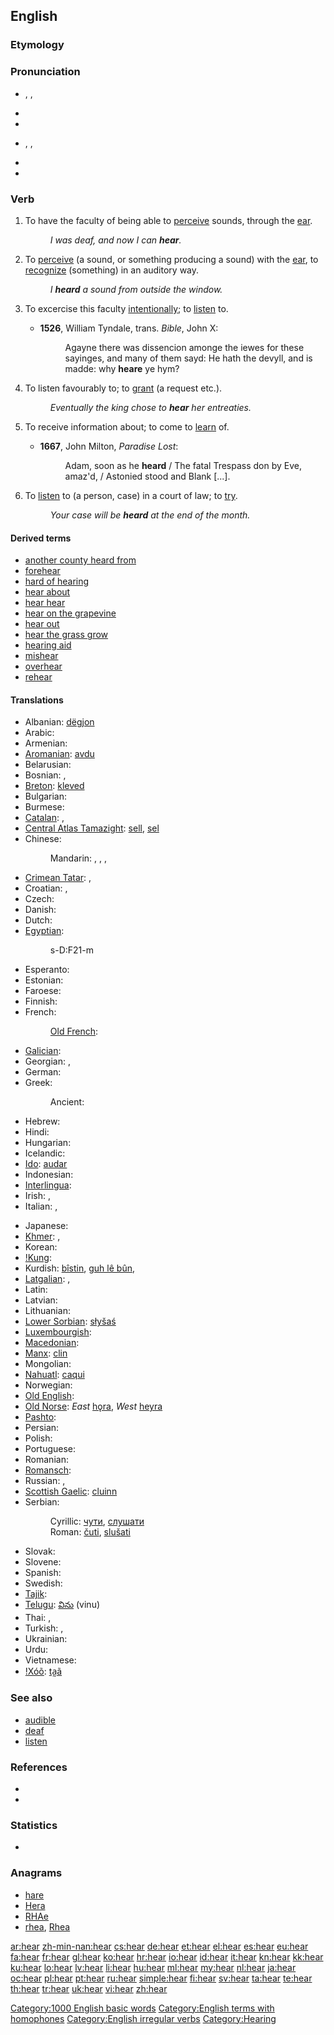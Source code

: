 {{wikipedia}}
==English==

===Etymology===
{{etyl|ang}} {{term|hyran|hȳran|to hear|lang=ang}}

===Pronunciation===
* {{a|UK}} {{enPR|hēə(r)}}, {{IPA|/hɪə(ɹ)/}}, {{SAMPA|/hI@(r)/}}
* {{audio|En-uk-hear.ogg|Audio (UK)}}
* {{rhymes|ɪə(r)}}
* {{a|US}} {{enPR|hēr}}, {{IPA|/hiːɹ/}}, {{SAMPA|/hi:r/}}
* {{audio|en-us-hear.ogg|Audio (US)}}
* {{homophones|here|hir}}

===Verb===
{{en-verb|hears|hearing|heard}}

# {{intransitive}} To have the faculty of being able to [[perceive]] sounds, through the [[ear]]. {{defdate|from 10th c.}}
#: ''I was deaf, and now I can '''hear'''.''
# {{transitive}} To [[perceive]] (a sound, or something producing a sound) with the [[ear]], to [[recognize]] (something) in an auditory way. {{defdate|from 10th c.}}
#: ''I '''heard''' a sound from outside the window.''
# {{transitive}} To excercise this faculty [[intentionally]]; to [[listen]] to. {{defdate|from 10th c.}}
#* '''1526''', William Tyndale, trans. ''Bible'', John X:
#*: Agayne there was dissencion amonge the iewes for these sayinges, and many of them sayd: He hath the devyll, and is madde: why '''heare''' ye hym?
# {{transitive}} To listen favourably to; to [[grant]] (a request etc.). {{defdate|from 10th c.}}
#: ''Eventually the king chose to '''hear''' her entreaties.''
# {{transitive}} To receive information about; to come to [[learn]] of. {{defdate|from 10th c.}}
#* '''1667''', John Milton, ''Paradise Lost'':
#*: Adam, soon as he '''heard''' / The fatal Trespass don by Eve, amaz'd, / Astonied stood and Blank [...].
# {{transitive}} To [[listen]] to (a person, case) in a court of law; to [[try]]. {{defdate|from 12th c.}}
#: ''Your case will be '''heard''' at the end of the month.''

====Derived terms====
* [[another county heard from]]
* [[forehear]]
* [[hard of hearing]]
* [[hear about]]
* [[hear hear]]
* [[hear on the grapevine]]
* [[hear out]]
* [[hear the grass grow]]
* [[hearing aid]]
* [[mishear]]
* [[overhear]]
* [[rehear]]

====Translations====
{{trans-top|To perceive with the ear}}
* Albanian: [[dëgjon]]
* Arabic: {{t+|ar|سمع|tr=sámi3a}}
* Armenian: {{t-|hy|լսել|tr=lsel}}
* [[Aromanian]]: [[avdu]]
* Belarusian: {{t|be|чуць|tr=čuc’|xs=Belarusian}}
* Bosnian: {{t-|bs|čuti}}, {{t-|bs|slušati}}
* [[Breton]]: [[kleved]]
* Bulgarian: {{t+|bg|чувам|tr=čúvam}}
* Burmese: {{t|my|ကြား|tr=kya:|sc=Mymr}}
* [[Catalan]]: {{t+|ca|sentir}}, {{t+|ca|oir}}
* [[Central Atlas Tamazight]]: [[sell#Central Atlas Tamazight|sell]], [[sel]]
* Chinese:
*: Mandarin: {{t-|cmn|聽見|sc=Hani}},  {{t-|cmn|听见|tr=tīngjiàn|sc=Hani}},  {{t-|cmn|聽|sc=Hani}},  {{t-|cmn|听|tr=tīng|sc=Hani}}
* [[Crimean Tatar]]: {{tø|crh|eşitmek|xs=Crimean Tatar}}, {{tø|crh|tuymaq|xs=Crimean Tatar}}
* Croatian: {{t-|hr|čuti}}, {{t+|hr|slušati}}
* Czech: {{t+|cs|slyšet}}
* Danish: {{t-|da|høre}}
* Dutch: {{t+|nl|horen}}
* [[Egyptian]]: {{tø|egy|sḏm|sc=Egyp}}
*: <hiero>s-D:F21-m</hiero>
* Esperanto: {{t-|eo|aŭdi|xs=Esperanto}}
* Estonian: {{t+|et|kuulma}}
* Faroese: {{t-|fo|hoyra|xs=Faroese}}
* Finnish: {{t+|fi|kuulla}}
* French: {{t+|fr|entendre}}
*: [[Old French]]: {{tø|fro|entendre}}
* [[Galician]]: {{t|gl|oír |xs=Galician}}
* Georgian: {{t|ka|სმენა|tr=smena}}, {{t|ka|გაგონება|tr=gagoneba}}
* German: {{t+|de|hören}}
* Greek: {{t+|el|ακούω}}
*: Ancient: {{t-|grc|ἀκούω}}
* Hebrew: {{t+|he|שמע|alt=שׁמע|tr=shâma‛}}
* Hindi: {{t+|hi|सुनना|tr=sunnā|xs=Hindi}}
* Hungarian: {{t+|hu|hall}}
* Icelandic: {{t+|is|heyra}}
* [[Ido]]: [[audar]]
* Indonesian: {{t+|id|dengar|xs=Indonesian}}
* [[Interlingua]]: {{t-|ia|audir|xs=Interlingua}}
* Irish: {{t-|ga|clois|xs=Irish}}, {{t-|ga|cluin|xs=Irish}}
* Italian: {{t+|it|sentire}}, {{t+|it|udire}}
{{trans-mid}}
* Japanese: {{t+|ja|聞く|tr=[[きく]], kiku}}
* [[Khmer]]: {{t|km|ឮ|tr=leu|sc=Khmr}}, {{t|km|ស្ដាប់​ឮ|tr=sdəp leu|sc=Khmr}}
* Korean: {{t+|ko|듣다|tr=deutda|sc=Hang}}
* [[!Kung]]: {{tø|knw|s'aː}}
* Kurdish: [[bîstin]], [[guh lê bûn]], {{ku-Arab|[[بیستن]]}}
* [[Latgalian]]: {{tø|ltg|dzierdēt}}, {{tø|ltg|izdzierst}}
* Latin: {{t+|la|audio}}
* Latvian: {{t|lv|dzirdēt}}
* Lithuanian: {{t|lt|girdėti}}
* [[Lower Sorbian]]: [[słyšaś]]
* [[Luxembourgish]]: {{t|lb|héieren}}
* [[Macedonian]]: {{t-|mk|слуша|tr=slúša}}
* [[Manx]]: [[clin]]
* Mongolian: {{t|mn|сонсох|tr=sónsoh|sc=Cyrl|xs=Mongolian}}
* [[Nahuatl]]: [[caqui]]
* Norwegian: {{t+|no|høre}}
* [[Old English]]: {{t-|ang|hyran|alt=hȳran|xs=Old English}}
* [[Old Norse]]: ''East'' [[hǫra]], ''West'' [[heyra]]
* [[Pashto]]: {{t-|ps|اورول|tr=awrawəl|sc=ps-Arab|xs=Pashto}}
* Persian: {{t+|fa|شنیدن|tr=šenidan|xs=Persian}}
* Polish: {{t+|pl|słyszeć}}
* Portuguese: {{t+|pt|ouvir}}
* Romanian: {{t+|ro|auzi}}
* [[Romansch]]: {{t-|rm|udir|xs=Romansch}}
* Russian: {{t+|ru|слышать|tr=slýšat’}} {{impf}}, {{t+|ru|услышать|tr=uslýšat’}} {{pf.}}
* [[Scottish Gaelic]]: [[cluinn]]
* Serbian:
*: Cyrillic: [[чути]], [[слушати]]
*: Roman: [[čuti]], [[slušati]]
* Slovak: {{t|sk|čuť}}
* Slovene: {{t+|sl|slišati}}
* Spanish: {{t+|es|oír}}
* Swedish: {{t+|sv|höra}}
* [[Tajik]]: {{t-|tg|шунидан|tr=šunidan|sc=Cyrl|xs=Tajik}}
* [[Telugu]]: [[విను]] (vinu)
* Thai: {{t|th|ได้ยิน|tr=dâi yin}}, {{t|th|รับฟัง|tr=ráp fang}}
* Turkish: {{t+|tr|duymak}}, {{t+|tr|işitmek}}
* Ukrainian: {{t+|uk|чути|tr=čúty|xs=Ukrainian}}
* Urdu: {{t-|ur|سننا|tr=sunnā|xs=Urdu}}
* Vietnamese: {{t+|vi|nghe|xs=Vietnamese}}
* [[!Xóõ]]: [[ta̰ã]]
{{trans-bottom}}

===See also===
* [[audible]]
* [[deaf]]
* [[listen]]

===References===
* {{R:Century 1911}}
* {{R:Webster 1913}}

===Statistics===
* {{rank|state|says|wife|309|hear|least|person|case}}

===Anagrams===
* [[hare#English|hare]]
* [[Hera#English|Hera]]
* [[RHAe#English|RHAe]]
* [[rhea#English|rhea]], [[Rhea#English|Rhea]]

[[Category:1000 English basic words]]
[[Category:English terms with homophones]]
[[Category:English irregular verbs]]
[[Category:Hearing]]

[[ar:hear]]
[[zh-min-nan:hear]]
[[cs:hear]]
[[de:hear]]
[[et:hear]]
[[el:hear]]
[[es:hear]]
[[eu:hear]]
[[fa:hear]]
[[fr:hear]]
[[gl:hear]]
[[ko:hear]]
[[hr:hear]]
[[io:hear]]
[[id:hear]]
[[it:hear]]
[[kn:hear]]
[[kk:hear]]
[[ku:hear]]
[[lo:hear]]
[[lv:hear]]
[[li:hear]]
[[hu:hear]]
[[ml:hear]]
[[my:hear]]
[[nl:hear]]
[[ja:hear]]
[[oc:hear]]
[[pl:hear]]
[[pt:hear]]
[[ru:hear]]
[[simple:hear]]
[[fi:hear]]
[[sv:hear]]
[[ta:hear]]
[[te:hear]]
[[th:hear]]
[[tr:hear]]
[[uk:hear]]
[[vi:hear]]
[[zh:hear]]